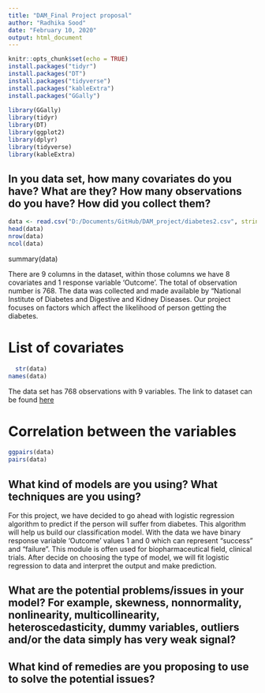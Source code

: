 ---
title: "DAM_Final Project proposal"
author: "Radhika Sood"
date: "February 10, 2020"
output: html_document
---

```{r setup, include=TRUE}
knitr::opts_chunk$set(echo = TRUE)
install.packages("tidyr")
install.packages("DT")
install.packages("tidyverse")
install.packages("kableExtra")
install.packages("GGally")
 
library(GGally) 
library(tidyr)
library(DT)
library(ggplot2)
library(dplyr)
library(tidyverse)
library(kableExtra)
```

## In you data set, how many covariates do you have? What are they? How many observations do you have? How did you collect them?

```{r Importing data from URL into the table} 
data <- read.csv("D:/Documents/GitHub/DAM_project/diabetes2.csv", stringsAsFactors = FALSE, header = TRUE)
head(data)
nrow(data)
ncol(data)

```

summary(data)

There are 9 columns in the dataset, within those columns we have 8 covariates and 1 response variable 'Outcome'. 
The total of observation number is 768.
The data was collected and made available by "National Institute of Diabetes and Digestive and Kidney Diseases. Our project focuses on factors which affect the likelihood of person getting the diabetes.

# List of covariates
```{r}
  str(data)
names(data)
```

The data set has 768 observations with 9 variables. The link to dataset can be found [here](https://www.kaggle.com/kandij/diabetes-dataset)
 
# Correlation between the variables
```{r}
ggpairs(data)
pairs(data)

```
## What kind of models are you using? What techniques are you using?
For this project, we have decided to go ahead with logistic regression algorithm to predict if the person will suffer from diabetes. This algorithm will help us build our classification model. With the data we have binary response variable 'Outcome' values 1 and 0 which can represent “success” and “failure”. This module is offen used for biopharmaceutical field, clinical trials. 
After decide on choosing the type of model, we will fit logistic regression to data and interpret the output and make prediction. 

## What are the potential problems/issues in your model? For example, skewness, nonnormality, nonlinearity, multicollinearity, heteroscedasticity, dummy variables, outliers and/or the data simply has very weak signal?

## What kind of remedies are you proposing to use to solve the potential issues?

